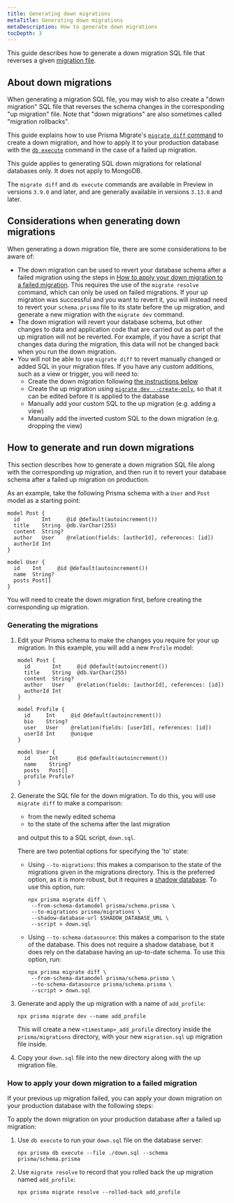 ```yaml
---
title: Generating down migrations
metaTitle: Generating down migrations
metaDescription: How to generate down migrations
tocDepth: 3
---
```


<TopBlock>

This guide describes how to generate a down migration SQL file that reverses a given [migration file](/orm/prisma-migrate/understanding-prisma-migrate/migration-histories).

</TopBlock>

## About down migrations

When generating a migration SQL file, you may wish to also create a "down migration" SQL file that reverses the schema changes in the corresponding "up migration" file. Note that "down migrations" are also sometimes called "migration rollbacks".

This guide explains how to use Prisma Migrate's [`migrate diff` command](/orm/reference/prisma-cli-reference#migrate-diff) to create a down migration, and how to apply it to your production database with the [`db execute`](/orm/reference/prisma-cli-reference#db-execute) command in the case of a failed up migration.

<Admonition type="info">

This guide applies to generating SQL down migrations for relational databases only. It does not apply to MongoDB.

</Admonition>

<Admonition type="info">

<versioninfo>

The `migrate diff` and `db execute` commands are available in Preview in versions `3.9.0` and later, and are generally available in versions `3.13.0` and later.

</versioninfo>

</Admonition>

## Considerations when generating down migrations

When generating a down migration file, there are some considerations to be aware of:

- The down migration can be used to revert your database schema after a failed migration using the steps in [How to apply your down migration to a failed migration](#how-to-apply-your-down-migration-to-a-failed-migration). This requires the use of the `migrate resolve` command, which can only be used on failed migrations. If your up migration was successful and you want to revert it, you will instead need to revert your `schema.prisma` file to its state before the up migration, and generate a new migration with the `migrate dev` command.
- The down migration will revert your database schema, but other changes to data and application code that are carried out as part of the up migration will not be reverted. For example, if you have a script that changes data during the migration, this data will not be changed back when you run the down migration.
- You will not be able to use `migrate diff` to revert manually changed or added SQL in your migration files. If you have any custom additions, such as a view or trigger, you will need to:
  - Create the down migration following [the instructions below](#how-to-generate-and-run-down-migrations)
  - Create the up migration using [`migrate dev --create-only`](/orm/reference/prisma-cli-reference#options-6), so that it can be edited before it is applied to the database
  - Manually add your custom SQL to the up migration (e.g. adding a view)
  - Manually add the inverted custom SQL to the down migration (e.g. dropping the view)

## How to generate and run down migrations

This section describes how to generate a down migration SQL file along with the corresponding up migration, and then run it to revert your database schema after a failed up migration on production.

As an example, take the following Prisma schema with a `User` and `Post` model as a starting point:

```prisma file=schema.prisma
model Post {
  id       Int     @id @default(autoincrement())
  title    String  @db.VarChar(255)
  content  String?
  author   User    @relation(fields: [authorId], references: [id])
  authorId Int
}

model User {
  id    Int     @id @default(autoincrement())
  name  String?
  posts Post[]
}
```

You will need to create the down migration first, before creating the corresponding up migration.

### Generating the migrations

1. Edit your Prisma schema to make the changes you require for your up migration. In this example, you will add a new `Profile` model:

   ```prisma file=schema.prisma highlight=8-14;add|20;add
   model Post {
     id       Int     @id @default(autoincrement())
     title    String  @db.VarChar(255)
     content  String?
     author   User    @relation(fields: [authorId], references: [id])
     authorId Int
   }
   
   model Profile {
     id     Int     @id @default(autoincrement())
     bio    String?
     user   User    @relation(fields: [userId], references: [id])
     userId Int     @unique
   }
   
   model User {
     id      Int      @id @default(autoincrement())
     name    String?
     posts   Post[]
     profile Profile?
   }
   ```

2. Generate the SQL file for the down migration. To do this, you will use `migrate diff` to make a comparison:

   - from the newly edited schema
   - to the state of the schema after the last migration

   and output this to a SQL script, `down.sql`.

   There are two potential options for specifying the 'to' state:

   - Using `--to-migrations`: this makes a comparison to the state of the migrations given in the migrations directory. This is the preferred option, as it is more robust, but it requires a [shadow database](/orm/prisma-migrate/understanding-prisma-migrate/shadow-database). To use this option, run:

     ```terminal wrap
     npx prisma migrate diff \
      --from-schema-datamodel prisma/schema.prisma \
      --to-migrations prisma/migrations \
      --shadow-database-url $SHADOW_DATABASE_URL \
      --script > down.sql
     ```

   - Using `--to-schema-datasource`: this makes a comparison to the state of the database. This does not require a shadow database, but it does rely on the database having an up-to-date schema. To use this option, run:

     ```terminal wrap
     npx prisma migrate diff \
      --from-schema-datamodel prisma/schema.prisma \
      --to-schema-datasource prisma/schema.prisma \
      --script > down.sql
     ```

3. Generate and apply the up migration with a name of `add_profile`:

   ```terminal
   npx prisma migrate dev --name add_profile
   ```

   This will create a new `<timestamp>_add_profile` directory inside the `prisma/migrations` directory, with your new `migration.sql` up migration file inside.

4. Copy your `down.sql` file into the new directory along with the up migration file.

### How to apply your down migration to a failed migration

If your previous up migration failed, you can apply your down migration on your production database with the following steps:

To apply the down migration on your production database after a failed up migration:

1. Use `db execute` to run your `down.sql` file on the database server:

   ```terminal
   npx prisma db execute --file ./down.sql --schema prisma/schema.prisma
   ```

2. Use `migrate resolve` to record that you rolled back the up migration named `add_profile`:

   ```terminal
   npx prisma migrate resolve --rolled-back add_profile
   ```
